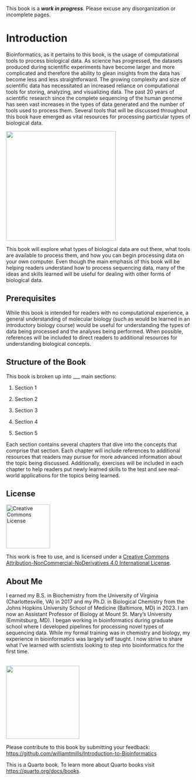 This book is a ***work in progress***. Please excuse any disorganization or incomplete pages.

# Introduction {.unnumbered}

::::: grid
::: g-col-6
Bioinformatics, as it pertains to this book, is the usage of computational tools to process biological data. As science has progressed, the datasets produced during scientific experiments have become larger and more complicated and therefore the ability to glean insights from the data has become less and less straightforward. The growing complexity and size of scientific data has necessitated an increased reliance on computational tools for storing, analyzing, and visualizing data. The past 20 years of scientific research since the complete sequencing of the human genome has seen vast increases in the types of data generated and the number of tools used to process them. Several tools that will be discussed throughout this book have emerged as vital resources for processing particular types of biological data. 
:::

::: g-col-6
![](images/BookCover.png){fig-align="right" width="300"}
:::
:::::

This book will explore what types of biological data are out there, what tools are available to process them, and how you can begin processing data on your own computer. Even though the main emphasis of this book will be helping readers understand how to process sequencing data, many of the ideas and skills learned will be useful for dealing with other forms of biological data.


## Prerequisites

While this book is intended for readers with no computational experience, a general understanding of molecular biology (such as would be learned in an introductory biology course) would be useful for understanding the types of data being processed and the analyses being performed. When possible, references will be included to direct readers to additional resources for understanding biological concepts.

## Structure of the Book

This book is broken up into \_\_\_ main sections:

1.  Section 1

2.  Section 2

3.  Section 3

4.  Section 4

5.  Section 5

Each section contains several chapters that dive into the concepts that comprise that section. Each chapter will include references to additional resources that readers may pursue for more advanced information about the topic being discussed. Additionally, exercises will be included in each chapter to help readers put newly learned skills to the test and see real-world applications for the topics being learned.

## License

::::: grid
::: g-col-2
<a rel="license" href="http://creativecommons.org/licenses/by-nc-nd/4.0/"><img src="https://i.creativecommons.org/l/by-nc-nd/4.0/88x31.png" alt="Creative Commons License" width="120" border-top="10"/></a>
:::

::: g-col-10
This work is free to use, and is licensed under a <a rel="license" href="http://creativecommons.org/licenses/by-nc-nd/4.0/">Creative Commons Attribution-NonCommercial-NoDerivatives 4.0 International License</a>.
:::
:::::

## About Me

::::: grid
::: g-col-9
I earned my B.S. in Biochemistry from the University of Virginia (Charlottesville, VA) in 2017 and my Ph.D. in Biological Chemistry from the Johns Hopkins University School of Medicine (Baltimore, MD) in 2023. I am now an Assistant Professor of Biology at Mount St. Mary's University (Emmitsburg, MD). I began working in bioinformatics during graduate school where I developed pipelines for processing novel types of sequencing data. While my formal training was in chemistry and biology, my experience in bioinformatics was largely self taught. I now strive to share what I've learned with scientists looking to step into bioinformatics for the first time.
:::

::: g-col-3
<br> ![](images/Headshot.jpg){fig-align="right" width="200"}
:::
:::::

Please contribute to this book by submitting your feedback: <https://github.com/williamtmills/Introduction-to-Bioinformatics>

This is a Quarto book. To learn more about Quarto books visit <https://quarto.org/docs/books>.

